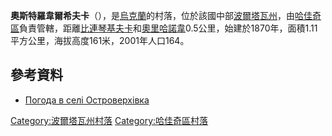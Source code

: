 {{coord|50|21|10|N|33|54|15|E|scale:100000_region:UA|display=title}}

'''奧斯特羅韋爾希夫卡'''（{{lang-uk|Островерхівка}}），是[[烏克蘭|烏克蘭]]的村落，位於該國中部[[波爾塔瓦州|波爾塔瓦州]]，由[[哈佳奇區|哈佳奇區]]負責管轄，距離[[比連琴基夫卡|比連琴基夫卡]]和[[奧里哈諾韋|奧里哈諾韋]]0.5公里，始建於1870年，面積1.11平方公里，海拔高度161米，2001年人口164。

==參考資料==
* [http://weather.in.ua/ua/poltavskaja/19278 Погода в селі Островерхівка] {{Wayback|url=http://weather.in.ua/ua/poltavskaja/19278 |date=20111219205852 }}

{{DEFAULTSORT:Островерхівка}}
[[Category:波爾塔瓦州村落|Category:波爾塔瓦州村落]]
[[Category:哈佳奇區村落|Category:哈佳奇區村落]]


{{Poltava-geo-stub}}